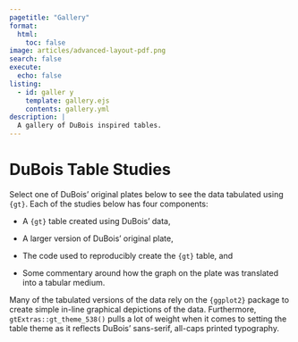 ```yaml
---
pagetitle: "Gallery"
format:
  html:
    toc: false
image: articles/advanced-layout-pdf.png
search: false
execute:
  echo: false
listing:
  - id: galler y
    template: gallery.ejs
    contents: gallery.yml
description: |
  A gallery of DuBois inspired tables.
---
```


# DuBois Table Studies

Select one of DuBois' original plates below to see the data tabulated using `{gt}`. Each of the studies below has four components:

-  A `{gt}` table created using DuBois' data,

-  A larger version of DuBois' original plate,

-  The code used to reproducibly create the `{gt}` table, and

-  Some commentary around how the graph on the plate was translated into a tabular medium.

Many of the tabulated versions of the data rely on the `{ggplot2}` package to create simple in-line graphical depictions of the data. Furthermore, `gtExtras::gt_theme_538()` pulls a lot of weight when it comes to setting the table theme as it reflects DuBois' sans-serif, all-caps printed typography.

<br>

::: {#gallery .column-page}
:::

```{=html}
<style>
#hero-banner {
  padding-top: 35px;
  background-color: rgb(237,243,249);
}
#quarto-content main { 
  margin-top: 0;
  padding-top: 0;
}
html {
  scroll-behavior: smooth;
}
.headline {
font-size: 1.25em;
font-weight: 300;
padding-bottom: 1em;
}
.headline p {
  margin: 0;
  padding-bottom: 0.2rem;
}
.headline a {
  text-decoration: none;
}
.headline ul li {
  margin-bottom: 0.3em;
}
.carousel.card {
  padding-top: 2em;
}
.touch {
  
}
</style>
```
